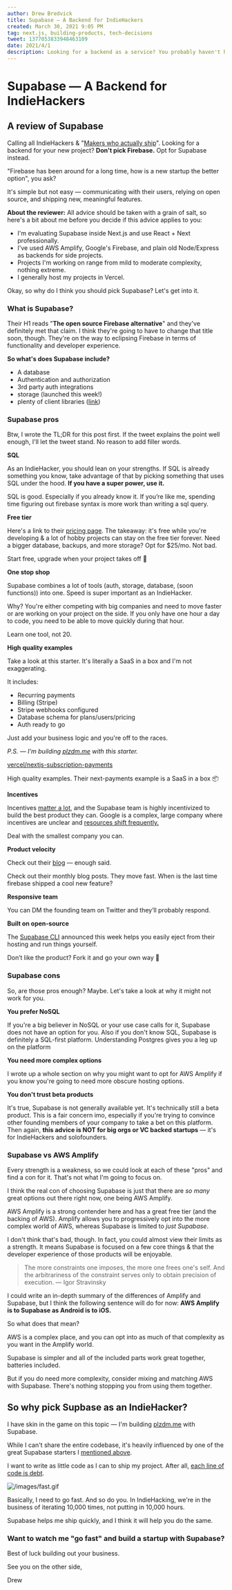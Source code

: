 ```yaml
---
author: Drew Bredvick
title: Supabase — A Backend for IndieHackers
created: March 30, 2021 9:05 PM
tag: next.js, building-products, tech-decisions
tweet: 1377053833948463109
date: 2021/4/1
description: Looking for a backend as a service? You probably haven't heard of Supabase, but you should. It's my default choice when building new businesses.
---
```



<OGImage />

# Supabase — A Backend for IndieHackers

## A review of Supabase

Calling all IndieHackers & "[Makers who actually ship](https://twitter.com/i/lists/1368738285263159296)". Looking for a backend for your new project? **Don't pick Firebase.** Opt for Supabase instead.

"Firebase has been around for a long time, how is a new startup the better option", you ask?

It's simple but not easy — communicating with their users, relying on open source, and shipping new, meaningful features.

**About the reviewer:** All advice should be taken with a grain of salt, so here's a bit about me before you decide if this advice applies to you:

- I'm evaluating Supabase inside Next.js and use React + Next professionally.
- I've used AWS Amplify, Google's Firebase, and plain old Node/Express as backends for side projects.
- Projects I'm working on range from mild to moderate complexity, nothing extreme.
- I generally host my projects in Vercel.

Okay, so why do I think you should pick Supabase? Let's get into it.

### What is Supabase?

Their H1 reads "**The open source Firebase alternative**" and they've definitely met that claim. I think they're going to have to change that title soon, though. They're on the way to eclipsing Firebase in terms of functionality and developer experience.

**So what's does Supabase include?**

- A database
- Authentication and authorization
- 3rd party auth integrations
- storage (launched this week!)
- plenty of client libraries ([link](https://github.com/search?q=org%3Asupabase+supabase-&type=repositories))

### Supabase pros

Btw, I wrote the TL;DR for this post first. If the tweet explains the point well enough, I'll let the tweet stand. No reason to add filler words.

**SQL**

As an IndieHacker, you should lean on your strengths. If SQL is already something you know, take advantage of that by picking something that uses SQL under the hood. **If you have a super power, use it.**

SQL is good. Especially if you already know it. If you’re like me, spending time figuring out firebase syntax is more work than writing a sql query.

**Free tier**

Here's a link to their [pricing page](https://supabase.io/pricing). The takeaway: it's free while you're developing & a lot of hobby projects can stay on the free tier forever. Need a bigger database, backups, and more storage? Opt for $25/mo. Not bad.

Start free, upgrade when your project takes off 🚀

**One stop shop**

Supabase combines a lot of tools (auth, storage, database, (soon functions)) into one. Speed is super important as an IndieHacker.

Why? You're either competing with big companies and need to move faster or are working on your project on the side. If you only have one hour a day to code, you need to be able to move quickly during that hour.

Learn one tool, not 20.

**High quality examples**

Take a look at this starter. It's literally a SaaS in a box and I'm not exaggerating.

It includes:

- Recurring payments
- Billing (Stripe)
- Stripe webhooks configured
- Database schema for plans/users/pricing
- Auth ready to go

Just add your business logic and you're off to the races.

_P.S. — I'm building [plzdm.me](http://plzdm.me) with this starter._

[vercel/nextjs-subscription-payments](https://github.com/vercel/nextjs-subscription-payments)

High quality examples. Their next-payments example is a SaaS in a box 📦

**Incentives**

Incentives [matter a lot](https://nav.al/principal-agent), and the Supabase team is highly incentivized to build the best product they can. Google is a complex, large company where incentives are unclear and [resources shift frequently.](https://killedbygoogle.com/)

Deal with the smallest company you can.

**Product velocity**

Check out their [blog](https://supabase.io/blog) — enough said.

Check out their monthly blog posts. They move fast. When is the last time firebase shipped a cool new feature?

**Responsive team**

You can DM the founding team on Twitter and they’ll probably respond.

**Built on open-source**

The [Supabase CLI](https://supabase.io/blog/2021/03/31/supabase-cli) announced this week helps you easily eject from their hosting and run things yourself.

Don’t like the product? Fork it and go your own way 🍴

### **Supabase cons**

So, are those pros enough? Maybe. Let's take a look at why it might not work for you.

**You prefer NoSQL**

If you're a big believer in NoSQL or your use case calls for it, Supabase does not have an option for you. Also if you don't know SQL, Supabase is definitely a SQL-first platform. Understanding Postgres gives you a leg up on the platform

**You need more complex options**

I wrote up a whole section on why you might want to opt for AWS Amplify if you know you're going to need more obscure hosting options.

**You don't trust beta products**

It's true, Supabase is not generally available yet. It's technically still a beta product. This is a fair concern imo, especially if you're trying to convince other founding members of your company to take a bet on this platform. Then again, **this advice is NOT for big orgs or VC backed startups** — it's for IndieHackers and solofounders.

### Supabase vs AWS Amplify

Every strength is a weakness, so we could look at each of these "pros" and find a con for it. That's not what I'm going to focus on.

I think the real con of choosing Supabase is just that there are _so_ _many_ great options out there right now, one being AWS Amplify.

AWS Amplify is a strong contender here and has a great free tier (and the backing of AWS). Amplify allows you to progressively opt into the more complex world of AWS, whereas Supabase is limited to _just Supabase_.

I don't think that's bad, though. In fact, you could almost view their limits as a strength. It means Supabase is focused on a few core things & that the developer experience of those products will be enjoyable.

> The more constraints one imposes, the more one frees one's self. And the arbitrariness of the constraint serves only to obtain precision of execution.
> — Igor Stravinsky

I could write an in-depth summary of the differences of Amplify and Supabase, but I think the following sentence will do for now: **AWS Amplify is to Supabase as Android is to iOS.**

So what does that mean?

AWS is a complex place, and you can opt into as much of that complexity as you want in the Amplify world.

Supabase is simpler and all of the included parts work great together, batteries included.

But if you do need more complexity, consider mixing and matching AWS with Supabase. There's nothing stopping you from using them together.

## So why pick Supbase as an IndieHacker?

I have skin in the game on this topic — I'm building [plzdm.me](http://plzdm.me) with Supabase.

While I can't share the entire codebase, it's heavily influenced by one of the great Supabase starters I [mentioned above]().

I want to write as little code as I can to ship my project. After all, [each line of code is debt](https://www.kalzumeus.com/2010/03/20/running-a-software-business-on-5-hours-a-week/#relentlessly-cut-scope).

![/images/fast.gif](/images/fast.gif)

Basically, I need to go fast. And so do you. In IndieHacking, we're in the business of iterating 10,000 times, not putting in 10,000 hours.

Supabase helps me ship quickly, and I think it will help you do the same.

### Want to watch me "go fast" and build a startup with Supabase?

Best of luck building out your business.

See you on the other side,

Drew
